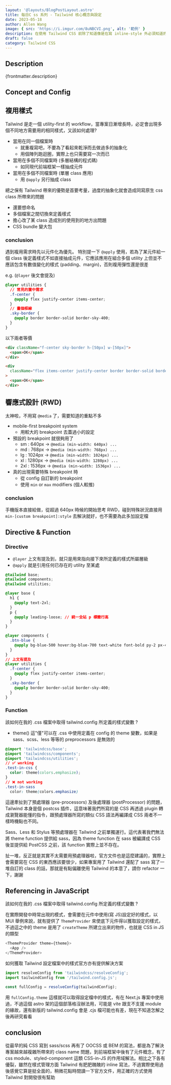 ```yaml
---
layout: '@layouts/BlogPostLayout.astro'
title: 每日C ss 系列 - Tailwind 核心概念與設定
date: 2023-05-18
author: Allen Wang
image: { src: 'https://i.imgur.com/8uNBCVI.png', alt: '範例' }
description: 在使用 Tailwind CSS 前除了知道像是在寫 inline-style 外必須知道的概念，如何管理全局樣式，會提到一些針對各種特需場景的解決方案
draft: false
category: Tailwind CSS
---
```



## Description

<p>{frontmatter.description}</p>

## Concept and Config

## 複用樣式

Tailwind 是走一個 utility-first 的 workflow，當專案日漸增長時，必定會出現多個不同地方需要用的相同樣式，又該如何處理?

- 當用在同一個檔案時
  - 就重複寫吧，不要為了看起來乾淨而去做過多的抽象化
  - 用個陣列跑迴圈，實際上也只需要寫一次而已
- 當用在多個不同檔案時 (多層結構的程式碼)
  - 如同現代前端框架一樣抽成元件
- 當用在多個不同檔案時 (單層 class 應用)
  - 用 `@apply` 另行抽成 class

總之保有 Tailwind 帶來的優勢是首要考量，過度的抽象化就會造成同寫原生 css class 所帶來的問題

- 還要想命名
- 多個檔案之間切換來定義樣式
- 擔心改了某 class 造成別的使用到的地方出問題
- CSS bundle 變大包

### conclusion

遇到複用需求時先以元件化為優先。
特別提一下 `@apply` 使用，若為了某元件給一個 class 後定義樣式不如直接抽成元件，它應該應用在組合多個 utility 上但並不應該包含有數值變化的樣式 (padding、margin)，否則複用彈性還是很差

e.g. (`@layer` 後文會提及)

```css
@layer utilities {
  // 常見的置中需求
  .f-center {
    @apply flex justify-center items-center;
  }
  // 畫個框線
  .sky-border {
    @apply border border-solid border-sky-400;
  }
}
```

以下兩者等價

```html
<div className="f-center sky-border h-[50px] w-[50px]">
  <span>OK</span>
</div>
```

```html
<div
  className="flex items-center justify-center border border-solid border-sky-400 h-[50px] w-[50px]"
>
  <span>OK</span>
</div>
```

## 響應式設計 (RWD)

太神啦，不用寫 `@media` 了，需要知道的重點不多

- mobile-first breakpoint system
  - 用較大的 breakpoint 去蓋過小的設定
- 預設的 breakpoint 就很夠用了
  - sm : 640px -> `@media (min-width: 640px) ...`
  - md : 768px -> `@media (min-width: 768px) ...`
  - lg : 1024px -> `@media (min-width: 1024px) ...`
  - xl : 1280px -> `@media (min-width: 1280px) ...`
  - 2xl : 1536px -> `@media (min-width: 1536px) ...`
- 真的出現需要特殊 breakpoint 時
  - 從 config 自訂新的 breakpoint
  - 使用 `min` or `max` modifiers (個人較推)

### conclusion

手機版本直接給做，從超過 640px 時候的開始思考 RWD，碰到特殊狀況直接用 <br/>`min-[custom breakpoint]:style` 去解決就好，也不需要為此多加設定檔

## Directive & Function

### Directive

- `@layer` 上文有提及到，就只是用來指向接下來所定義的樣式所屬層級
- `@apply` 就是引用任何已存在的 utility 至某處

```css
@tailwind base;
@tailwind components;
@tailwind utilities;

@layer base {
  h1 {
    @apply text-2xl;
  }
  p {
    @apply leading-loose; // 統一全站 p 標籤行高
  }
}

@layer components {
  .btn-blue {
    @apply bg-blue-500 hover:bg-blue-700 text-white font-bold py-2 px-4 rounded;
  }
}
// 上文有提及
@layer utilities {
  .f-center {
    @apply flex justify-center items-center;
  }
  .sky-border {
    @apply border border-solid border-sky-400;
  }
}
```

### Function

該如何在我的 .css 檔案中取得 tailwind.config 所定義的樣式變數 ?

- theme() 這"僅"可以在 .css 中使用定義在 config 的 theme 變數，如果是 sass、scss、less 等等的 preprocessors 是無效的

```css
@import 'tailwindcss/base';
@import 'tailwindcss/components';
@import 'tailwindcss/utilities';
// ✅ working
.test-in-css {
  color: theme(colors.emphasize);
}
// ❌ not working
.test-in-sass
  color: theme(colors.emphasize)
```

這邊牽扯到了預處理器 (pre-processors) 及後處理器 (postProcessor) 的問題，Tailwind 本身是個 postcss 插件，這意味著我們所寫的是 CSS 再透過 plugin 轉成瀏覽器能懂的指令，跟預處理器所寫的類似 CSS 語法再編譯成 CSS 兩者不一樣時機點也不同。

Sass、Less 和 Stylus 等預處理器在 Tailwind 之前單獨運行。這代表著我們無法將 theme function 提供給 sass，因為 theme function 在 sass 被編譯成 CSS 後並提供給 PostCSS 之前，該 function 實際上並不存在。

扯一堆，反正就是其實不太需要用預處理器啦，官方文件也是這麼建議的，實際上會需要寫在 CSS 的東西應該要很少，如果專案用了 Tailwind 還配了 sass 寫了一堆自訂的 class 的話，那就是有點偏離使用 Tailwind 的本意了，請你 refactor 一下，謝謝

<PostImage
  src="https://i.imgur.com/VCgqqTv.png"
  width={450}
  height={250}
  class="w-full"
  aspectRatio="9/5"
  desc="網路參考圖"
/>

## Referencing in JavaScript

該如何在我的 .css 檔案中取得 tailwind.config 所定義的樣式變數 ?

在實際開發中時常出現的模式，會需要在元件中使用(寫 JS)設定好的樣式，以 MUI 舉例來說，就有提供了 `ThemeProvider` 來使底下元件得以獲取設定的樣式，不過這之中的 theme 是用了 `createTheme` 所建立出來的物件，也就是 CSS in JS 的類型

```javascript
<ThemeProvider theme={theme}>
  <App />
</ThemeProvider>
```

如何獲取 Tailwind 設定檔案中的樣式官方亦有提供解決方案

```javascript
import resolveConfig from 'tailwindcss/resolveConfig';
import tailwindConfig from '/tailwind.config.js';

const fullConfig = resolveConfig(tailwindConfig);
```

用 `fullConfig.theme` 這樣就可以取得設定檔中的樣式，有在 Next.js 專案中使用過，不過這個 astro 架的這個部落格沒辦法用，可能是 vite 跟支不支援 module 的緣故，還有新版的 tailwind.config 會是 .cjs 檔可能也有差，現在不知道怎解之後再研究看看

<PostImage
  src="https://i02piccdn.sogoucdn.com/6f7d7e605d80ece7"
  width={300}
  height={200}
  aspectRatio="3/2"
  desc="好煩"
/>

## conclusion

從最早的純 CSS 寫到 sass/scss 再有了 OOCSS 或 BEM 的寫法，都是為了解決專案越來越複雜所帶來的 class name 問題，到前端框架中後有了元件概念，有了 css module、styled-component 這類 CSS-in-JS 的作用域解法。相比之下各有優裂，雖然在樣式管理方面 Tailwind 有肥肥醜醜的 inline 寫法，不過實際使用過後感覺它算是挺全面的，稍微花點時間讀一下官方文件，用正確的方式使用 Tailwind 對開發很有幫助
